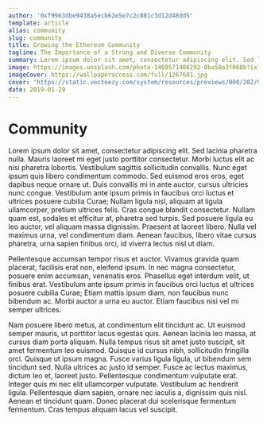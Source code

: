 ```yaml
---
author: '0xf9963dbe9438a5ecb62e5e7c2c081c3d12d48dd5'
template: article
alias: community
slug: community
title: Growing the Ethereum Community
tagline: The Importance of a Strong and Diverse Community
summary: Lorem ipsum dolor sit amet, consectetur adipiscing elit. Sed lacinia pharetra nulla. Mauris laoreet mi eget justo porttitor consectetur. Morbi luctus elit ac nisi pharetra lobortis. Vestibulum sagittis sollicitudin convallis. Nunc eget ipsum quis libero condimentum commodo. Sed euismod eros eros, eget dapibus neque ornare ut. Duis convallis mi in ante auctor, cursus ultricies nunc congue. 
image: https://images.unsplash.com/photo-1469571486292-0ba58a3f068b?ixlib=rb-1.2.1&ixid=eyJhcHBfaWQiOjEyMDd9&auto=format&fit=crop&w=800&q=60
imageCover: https://wallpaperaccess.com/full/1267681.jpg
cover: 'https://static.vecteezy.com/system/resources/previews/000/202/998/original/ethereum-currency-illustration-based-on-world-map-background-vector.jpg'
date: 2019-01-29
---
```

# Community

Lorem ipsum dolor sit amet, consectetur adipiscing elit. Sed lacinia pharetra nulla. Mauris laoreet mi eget justo porttitor consectetur. Morbi luctus elit ac nisi pharetra lobortis. Vestibulum sagittis sollicitudin convallis. Nunc eget ipsum quis libero condimentum commodo. Sed euismod eros eros, eget dapibus neque ornare ut. Duis convallis mi in ante auctor, cursus ultricies nunc congue. Vestibulum ante ipsum primis in faucibus orci luctus et ultrices posuere cubilia Curae; Nullam ligula nisl, aliquam at ligula ullamcorper, pretium ultrices felis. Cras congue blandit consectetur. Nullam quam est, sodales et efficitur at, pharetra sed turpis. Sed posuere ligula eu leo auctor, vel aliquam massa dignissim. Praesent at laoreet libero. Nulla vel maximus urna, vel condimentum diam. Aenean faucibus, libero vitae cursus pharetra, urna sapien finibus orci, id viverra lectus nisl ut diam.

Pellentesque accumsan tempor risus et auctor. Vivamus gravida quam placerat, facilisis erat non, eleifend ipsum. In nec magna consectetur, posuere enim accumsan, venenatis eros. Phasellus eget interdum velit, ut finibus erat. Vestibulum ante ipsum primis in faucibus orci luctus et ultrices posuere cubilia Curae; Etiam mattis ipsum diam, non faucibus nunc bibendum ac. Morbi auctor a urna eu auctor. Etiam faucibus nisi vel mi semper ultrices.

Nam posuere libero metus, at condimentum elit tincidunt ac. Ut euismod semper mauris, ut porttitor lacus egestas quis. Aenean lacinia leo massa, at cursus diam porta aliquam. Nulla tempus risus sit amet justo suscipit, sit amet fermentum leo euismod. Quisque id cursus nibh, sollicitudin fringilla orci. Quisque ut ipsum magna. Fusce varius ligula ligula, ut bibendum sem tincidunt sed. Nulla ultrices ac justo id semper. Fusce ac lectus maximus, dictum leo et, laoreet justo. Pellentesque condimentum vulputate erat. Integer quis mi nec elit ullamcorper vulputate. Vestibulum ac hendrerit ligula. Pellentesque diam sapien, ornare nec iaculis a, dignissim quis nisl. Aenean et tincidunt quam. Donec placerat dui scelerisque fermentum fermentum. Cras tempus aliquam lacus vel suscipit.